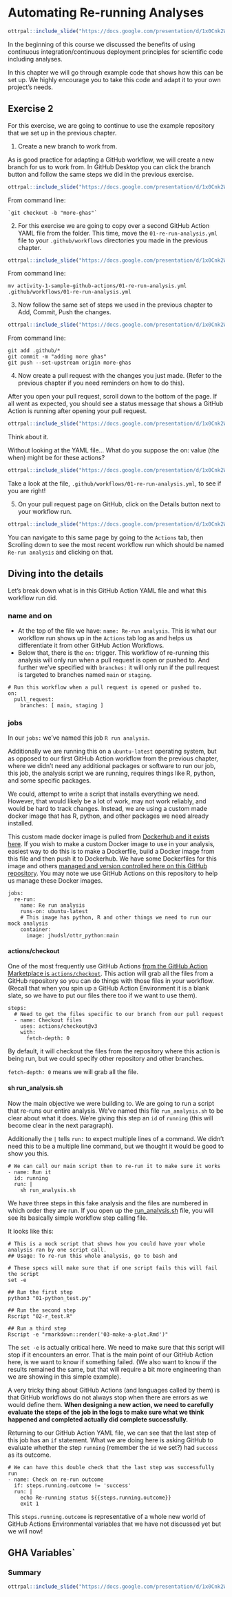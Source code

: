 
# Automating Re-running Analyses



```r
ottrpal::include_slide("https://docs.google.com/presentation/d/1x0Cnk2Wcsg8HYkmXnXo_0PxmYCxAwzVrUQzb8DUDvTA/edit#slide=id.g280d2b56f79_0_3819")
```

In the beginning of this course we discussed the benefits of using continuous integration/continuous deployment principles for scientific code including analyses.

In this chapter we will go through example code that shows how this can be set up. We highly encourage you to take this code and adapt it to your own project's needs.

## Exercise 2

For this exercise, we are going to continue to use the example repository that we set up in the previous chapter.

1. Create a new branch to work from.

As is good practice for adapting a GitHub workflow, we will create a new branch for us to work from. In GitHub Desktop you can click the branch button and follow the same steps we did in the previous exercise.

```r
ottrpal::include_slide("https://docs.google.com/presentation/d/1x0Cnk2Wcsg8HYkmXnXo_0PxmYCxAwzVrUQzb8DUDvTA/edit#slide=id.g280d2b56f79_0_3213")
```
From command line:
```
`git checkout -b "more-ghas"`
```

2. For this exercise we are going to copy over a second GitHub Action YAML file from the folder. This time, move the `01-re-run-analysis.yml` file to your `.github/workflows` directories you made in the previous chapter.

```r
ottrpal::include_slide("https://docs.google.com/presentation/d/1x0Cnk2Wcsg8HYkmXnXo_0PxmYCxAwzVrUQzb8DUDvTA/edit#slide=id.g280d2b56f79_0_3226")
```
From command line:
```
mv activity-1-sample-github-actions/01-re-run-analysis.yml .github/workflows/01-re-run-analysis.yml
```

3. Now follow the same set of steps we used in the previous chapter to Add, Commit, Push the changes.

```r
ottrpal::include_slide("https://docs.google.com/presentation/d/1x0Cnk2Wcsg8HYkmXnXo_0PxmYCxAwzVrUQzb8DUDvTA/edit#slide=id.g280d2b56f79_0_3234")
```
From command line:
```
git add .github/*
git commit -m "adding more ghas"
git push --set-upstream origin more-ghas
```

4. Now create a pull request with the changes you just made. (Refer to the previous chapter if you need reminders on how to do this).

After you open your pull request, scroll down to the bottom of the page. If all went as expected, you should see a status message that shows a GitHub Action is running after opening your pull request.

```r
ottrpal::include_slide("https://docs.google.com/presentation/d/1x0Cnk2Wcsg8HYkmXnXo_0PxmYCxAwzVrUQzb8DUDvTA/edit#slide=id.g280d2b56f79_0_3239")
```

Think about it.

Without looking at the YAML file… What do you suppose the on: value (the when) might be for these actions?

```r
ottrpal::include_slide("https://docs.google.com/presentation/d/1x0Cnk2Wcsg8HYkmXnXo_0PxmYCxAwzVrUQzb8DUDvTA/edit#slide=id.g280d2b56f79_0_3246")
```

Take a look at the file, `.github/workflows/01-re-run-analysis.yml`, to see if you are right!

5. On your pull request page on GitHub, click on the Details button next to your workflow run.

```r
ottrpal::include_slide("https://docs.google.com/presentation/d/1x0Cnk2Wcsg8HYkmXnXo_0PxmYCxAwzVrUQzb8DUDvTA/edit#slide=id.g280d2b56f79_0_3250")
```

You can navigate to this same page by going to the `Actions` tab, then Scrolling down to see the most recent workflow run which should be named `Re-run analysis` and clicking on that.

## Diving into the details

Let's break down what is in this GitHub Action YAML file and what this workflow run did.

### name and on

- At the top of the file we have: `name: Re-run analysis`. This is what our workflow run shows up in the `Actions` tab log as and helps us differentiate it from other GitHub Action Workflows.
- Below that, there is the `on:` trigger. This workflow of re-running this analysis will only run when a pull request is open or pushed to. And further we've specified with `branches:` it will only run if the pull request is targeted to branches named `main` or `staging`.
```
# Run this workflow when a pull request is opened or pushed to.
on:
  pull_request:
    branches: [ main, staging ]
```

### jobs

In our `jobs:` we've named this job `R run analysis`.

Additionally we are running this on a `ubuntu-latest` operating system, but as opposed to our first GitHub Action workflow from the previous chapter, where we didn't need any additional packages or software to run our job, this job, the analysis script we are running, requires things like R, python, and some specific packages.

We could, attempt to write a script that installs everything we need. However, that would likely be a lot of work, may not work reliably, and would be hard to track changes. Instead, we are using a custom made docker image that has R, python, and other packages we need already installed.

This custom made docker image is pulled from [Dockerhub and it exists here](https://hub.docker.com/r/jhudsl/ottr_python). If you wish to make a custom Docker image to use in your analysis, easiest way to do this is to make a Dockerfile, build a Docker image from this file and then push it to Dockerhub. We have some Dockerfiles for this image and others [managed and version controlled here on this GitHub repository](https://github.com/jhudsl/ottr_docker). You may note we use GitHub Actions on this repository to help us manage these Docker images.
```
jobs:
  re-run:
    name: Re run analysis
    runs-on: ubuntu-latest
    # This image has python, R and other things we need to run our mock analysis
    container:
      image: jhudsl/ottr_python:main
```

#### actions/checkout

One of the most frequently use GitHub Actions [from the GitHub Action Marketplace is `actions/checkout`](https://github.com/actions/checkout). This action will grab all the files from a GitHub repository so you can do things with those files in your workflow. (Recall that when you spin up a GitHub Action Environment it is a blank slate, so we have to put our files there too if we want to use them).

```
steps:
  # Need to get the files specific to our branch from our pull request
  - name: Checkout files
    uses: actions/checkout@v3
    with:
      fetch-depth: 0
```

By default, it will checkout the files from the repository where this action is being run, but we could specify other repository and other branches.

`fetch-depth: 0` means we will grab all the file.


#### sh run_analysis.sh

Now the main objective we were building to. We are going to run a script that re-runs our entire analysis. We've named this file `run_analysis.sh` to be clear about what it does. We're giving this step an `id` of `running` (this will become clear in the next paragraph).

Additionally the `|` tells `run:` to expect multiple lines of a command. We didn't need this to be a multiple line command, but we thought it would be good to show you this.
```
# We can call our main script then to re-run it to make sure it works
- name: Run it
  id: running
  run: |
    sh run_analysis.sh
```  
We have three steps in this fake analysis and the files are numbered in which order they are run. If you open up the [run_analysis.sh](https://github.com/fhdsl/github-actions-workshop/blob/main/run_analysis.sh) file, you will see its basically simple workflow step calling file.

It looks like this:
```
# This is a mock script that shows how you could have your whole analysis ran by one script call.
## Usage: To re-run this whole analysis, go to bash and

# These specs will make sure that if one script fails this will fail the script
set -e

## Run the first step
python3 "01-python_test.py"

## Run the second step
Rscript "02-r_test.R"

## Run a third step
Rscript -e "rmarkdown::render('03-make-a-plot.Rmd')"
```

The `set -e` is actually critical here. We need to make sure that this script will stop if it encounters an error. That is the main point of our GitHub Action here, is we want to know if something failed. (We also want to know if the results remained the same, but that will require a bit more engineering than we are showing in this simple example).

A very tricky thing about GitHub Actions (and languages called by them) is that GitHub workflows do not always stop when there are errors as we would define them. **When designing a new action, we need to carefully evaluate the steps of the job in the logs to make sure what we think happened and completed actually did complete successfully.**

Returning to our GitHub Action YAML file, we can see that the last step of this job has an `if` statement. What we are doing here is asking GitHub to evaluate whether the step `running` (remember the `id` we set?) had `success` as its outcome.
```
# We can have this double check that the last step was successfully run
- name: Check on re-run outcome
  if: steps.running.outcome != 'success'
  run: |
    echo Re-running status ${{steps.running.outcome}}
    exit 1
```

This `steps.running.outcome` is representative of a whole new world of GitHub Actions Environmental variables that we have not discussed yet but we will now!

## GHA Variables`



### Summary

```r
ottrpal::include_slide("https://docs.google.com/presentation/d/1x0Cnk2Wcsg8HYkmXnXo_0PxmYCxAwzVrUQzb8DUDvTA/edit#slide=id.g280d2b56f79_0_3262")
```
